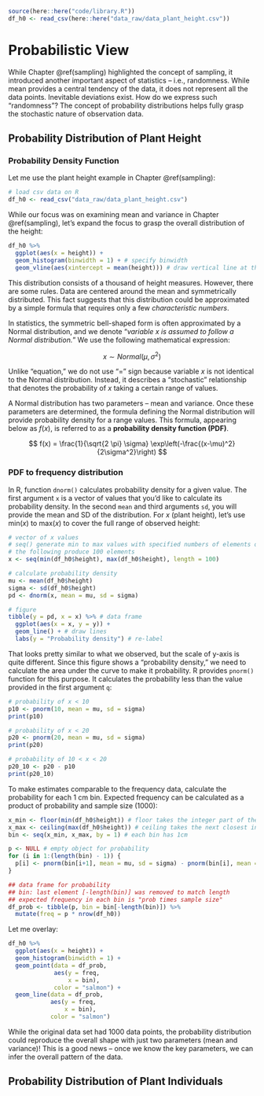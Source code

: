 ```r
source(here::here("code/library.R"))
df_h0 <- read_csv(here::here("data_raw/data_plant_height.csv"))
```

# Probabilistic View

While Chapter \@ref(sampling) highlighted the concept of sampling, it introduced another important aspect of statistics -- i.e., randomness. While mean provides a central tendency of the data, it does not represent all the data points. Inevitable deviations exist. How do we express such "randomness"? The concept of probability distributions helps fully grasp the stochastic nature of observation data.

## Probability Distribution of Plant Height

### Probability Density Function

Let me use the plant height example in Chapter \@ref(sampling):

```r
# load csv data on R
df_h0 <- read_csv("data_raw/data_plant_height.csv")
```

While our focus was on examining mean and variance in Chapter \@ref(sampling), let's expand the focus to grasp the overall distribution of the height:

```r

df_h0 %>% 
  ggplot(aes(x = height)) + 
  geom_histogram(binwidth = 1) + # specify binwidth
  geom_vline(aes(xintercept = mean(height))) # draw vertical line at the mean
```

This distribution consists of a thousand of height measures. However, there are some rules. Data are centered around the mean and symmetrically distributed. This fact suggests that this distribution could be approximated by a simple formula that requires only a few *characteristic numbers*.

In statistics, the symmetric bell-shaped form is often approximated by a Normal distribution, and we denote "*variable* $x$ *is assumed to follow a Normal distribution.*" We use the following mathematical expression:

$$
x \sim Normal(\mu, \sigma^2)
$$

Unlike "equation," we do not use "$=$" sign because variable $x$ is not identical to the Normal distribution. Instead, it describes a "stochastic" relationship that denotes the probability of $x$ taking a certain range of values.

A Normal distribution has two parameters -- mean and variance. Once these parameters are determined, the formula defining the Normal distribution will provide probability density for a range values. This formula, appearing below as $f(x)$, is referred to as a **probability density function (PDF)**.

$$
f(x) = \frac{1}{\sqrt{2 \pi} \sigma} \exp\left(-\frac{(x-\mu)^2}{2\sigma^2}\right)
$$

### PDF to frequency distribution

In R, function `dnorm()` calculates probability density for a given value. The first argument `x` is a vector of values that you'd like to calculate its probability density. In the second `mean` and third arguments `sd`, you will provide the mean and SD of the distribution. For $x$ (plant height), let's use $\text{min}(x)$ to $\text{max}(x)$ to cover the full range of observed height:

```r

# vector of x values
# seq() generate min to max values with specified numbers of elements or interval
# the following produce 100 elements
x <- seq(min(df_h0$height), max(df_h0$height), length = 100)

# calculate probability density
mu <- mean(df_h0$height)
sigma <- sd(df_h0$height)
pd <- dnorm(x, mean = mu, sd = sigma)

# figure
tibble(y = pd, x = x) %>% # data frame
  ggplot(aes(x = x, y = y)) +
  geom_line() + # draw lines
  labs(y = "Probability density") # re-label
```

That looks pretty similar to what we observed, but the scale of y-axis is quite different. Since this figure shows a "probability density," we need to calculate the area under the curve to make it probability. R provides `pnorm()` function for this purpose. It calculates the probability less than the value provided in the first argument `q`:

```r
# probability of x < 10
p10 <- pnorm(10, mean = mu, sd = sigma)
print(p10)

# probability of x < 20
p20 <- pnorm(20, mean = mu, sd = sigma)
print(p20)

# probability of 10 < x < 20
p20_10 <- p20 - p10
print(p20_10)
```

To make estimates comparable to the frequency data, calculate the probability for each 1 cm bin. Expected frequency can be calculated as a product of probability and sample size (1000):

```r
x_min <- floor(min(df_h0$height)) # floor takes the integer part of the value
x_max <- ceiling(max(df_h0$height)) # ceiling takes the next closest integer
bin <- seq(x_min, x_max, by = 1) # each bin has 1cm

p <- NULL # empty object for probability
for (i in 1:(length(bin) - 1)) {
  p[i] <- pnorm(bin[i+1], mean = mu, sd = sigma) - pnorm(bin[i], mean = mu, sd = sigma)
}

## data frame for probability
## bin: last element [-length(bin)] was removed to match length
## expected frequency in each bin is "prob times sample size"
df_prob <- tibble(p, bin = bin[-length(bin)]) %>% 
  mutate(freq = p * nrow(df_h0))
```

Let me overlay:

```r

df_h0 %>% 
  ggplot(aes(x = height)) + 
  geom_histogram(binwidth = 1) +
  geom_point(data = df_prob,
             aes(y = freq,
                 x = bin),
             color = "salmon") +
  geom_line(data = df_prob,
            aes(y = freq,
                x = bin),
            color = "salmon")
```

While the original data set had 1000 data points, the probability distribution could reproduce the overall shape with just two parameters (mean and variance)! This is a good news -- once we know the key parameters, we can infer the overall pattern of the data.

## Probability Distribution of Plant Individuals
